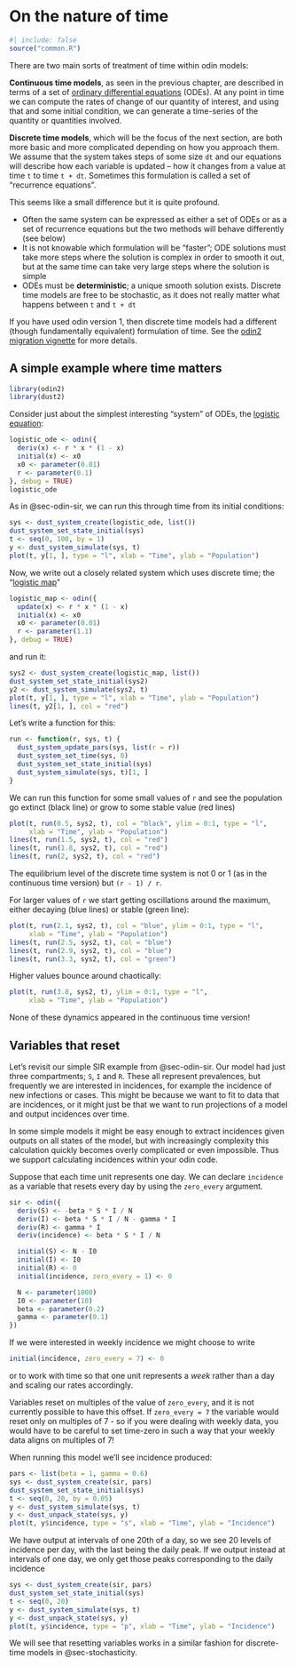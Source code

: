# On the nature of time {#sec-time}

```r
#| include: false
source("common.R")
```

There are two main sorts of treatment of time within odin models:

**Continuous time models**, as seen in the previous chapter, are described in terms of a set of [ordinary differential equations](https://en.wikipedia.org/wiki/Ordinary_differential_equation) (ODEs).  At any point in time we can compute the rates of change of our quantity of interest, and using that and some initial condition, we can generate a time-series of the quantity or quantities involved.

**Discrete time models**, which will be the focus of the next section, are both more basic and more complicated depending on how you approach them.  We assume that the system takes steps of some size `dt` and our equations will describe how each variable is updated -- how it changes from a value at time `t` to time `t + dt`.  Sometimes this formulation is called a set of "recurrence equations".

This seems like a small difference but it is quite profound.

* Often the same system can be expressed as either a set of ODEs or as a set of recurrence equations but the two methods will behave differently (see below)
* It is not knowable which formulation will be "faster"; ODE solutions must take more steps where the solution is complex in order to smooth it out, but at the same time can take very large steps where the solution is simple
* ODEs must be **deterministic**; a unique smooth solution exists.  Discrete time models are free to be stochastic, as it does not really matter what happens between `t` and `t + dt`

::: {.callout-note}
If you have used odin version 1, then discrete time models had a different (though fundamentally equivalent) formulation of time.  See the [odin2 migration vignette](https://mrc-ide.github.io/odin2/articles/migrating.html) for more details.
:::

## A simple example where time matters {#sec-time-logistic}

```r
library(odin2)
library(dust2)
```

Consider just about the simplest interesting "system" of ODEs, the [logistic equation](https://en.wikipedia.org/wiki/Logistic_function#Logistic_differential_equation):

```r
logistic_ode <- odin({
  deriv(x) <- r * x * (1 - x)
  initial(x) <- x0
  x0 <- parameter(0.01)
  r <- parameter(0.1)
}, debug = TRUE)
logistic_ode
```

As in @sec-odin-sir, we can run this through time from its initial conditions:

```r
sys <- dust_system_create(logistic_ode, list())
dust_system_set_state_initial(sys)
t <- seq(0, 100, by = 1)
y <- dust_system_simulate(sys, t)
plot(t, y[1, ], type = "l", xlab = "Time", ylab = "Population")
```

Now, we write out a closely related system which uses discrete time; the "[logistic map](https://en.wikipedia.org/wiki/Logistic_map)"

```r
logistic_map <- odin({
  update(x) <- r * x * (1 - x)
  initial(x) <- x0
  x0 <- parameter(0.01)
  r <- parameter(1.1)
}, debug = TRUE)
```

and run it:

```r
sys2 <- dust_system_create(logistic_map, list())
dust_system_set_state_initial(sys2)
y2 <- dust_system_simulate(sys2, t)
plot(t, y[1, ], type = "l", xlab = "Time", ylab = "Population")
lines(t, y2[1, ], col = "red")
```

Let's write a function for this:

```r
run <- function(r, sys, t) {
  dust_system_update_pars(sys, list(r = r))
  dust_system_set_time(sys, 0)
  dust_system_set_state_initial(sys)
  dust_system_simulate(sys, t)[1, ]
}
```

We can run this function for some small values of `r` and see the population go extinct (black line) or grow to some stable value (red lines)

```r
plot(t, run(0.5, sys2, t), col = "black", ylim = 0:1, type = "l",
     xlab = "Time", ylab = "Population")
lines(t, run(1.5, sys2, t), col = "red")
lines(t, run(1.8, sys2, t), col = "red")
lines(t, run(2, sys2, t), col = "red")
```

The equilibrium level of the discrete time system is not 0 or 1 (as in the continuous time version) but `(r - 1) / r`.

For larger values of `r` we start getting oscillations around the maximum, either decaying (blue lines) or stable (green line):

```r
plot(t, run(2.1, sys2, t), col = "blue", ylim = 0:1, type = "l",
     xlab = "Time", ylab = "Population")
lines(t, run(2.5, sys2, t), col = "blue")
lines(t, run(2.9, sys2, t), col = "blue")
lines(t, run(3.3, sys2, t), col = "green")
```

Higher values bounce around chaotically:

```r
plot(t, run(3.8, sys2, t), ylim = 0:1, type = "l",
     xlab = "Time", ylab = "Population")
```

None of these dynamics appeared in the continuous time version!

## Variables that reset {#sec-reset-variables}

Let's revisit our simple SIR example from @sec-odin-sir. Our model had just three compartments; `S`, `I` and `R`. These all represent prevalences, but frequently we are interested in incidences, for example the incidence of new infections or cases. This might be because we want to fit to data that are incidences, or it might just be that we want to run projections of a model and output incidences over time.

In some simple models it might be easy enough to extract incidences given outputs on all states of the model, but with increasingly complexity this calculation quickly becomes overly complicated or even impossible. Thus we support calculating incidences within your odin code.

Suppose that each time unit represents one day.  We can declare `incidence` as a variable that resets every day by using the `zero_every` argument.

```r
sir <- odin({
  deriv(S) <- -beta * S * I / N
  deriv(I) <- beta * S * I / N - gamma * I
  deriv(R) <- gamma * I
  deriv(incidence) <- beta * S * I / N

  initial(S) <- N - I0
  initial(I) <- I0
  initial(R) <- 0
  initial(incidence, zero_every = 1) <- 0

  N <- parameter(1000)
  I0 <- parameter(10)
  beta <- parameter(0.2)
  gamma <- parameter(0.1)
})
```

If we were interested in weekly incidence we might choose to write

```r
initial(incidence, zero_every = 7) <- 0
```

or to work with time so that one unit represents a *week* rather than a day and scaling our rates accordingly.

::: {.callout-note}
Variables reset on multiples of the value of `zero_every`, and it is not currently possible to have this offset. If `zero_every = 7` the variable would reset only on multiples of 7 - so if you were dealing with weekly data, you would have to be careful to set time-zero in such a way that your weekly data aligns on multiples of 7!
:::

When running this model we'll see incidence produced:

```r
pars <- list(beta = 1, gamma = 0.6)
sys <- dust_system_create(sir, pars)
dust_system_set_state_initial(sys)
t <- seq(0, 20, by = 0.05)
y <- dust_system_simulate(sys, t)
y <- dust_unpack_state(sys, y)
plot(t, y$incidence, type = "s", xlab = "Time", ylab = "Incidence")
```

We have output at intervals of one 20th of a day, so we see 20 levels of incidence per day, with the last being the daily peak.  If we output instead at intervals of one day, we only get those peaks corresponding to the daily incidence

```r
sys <- dust_system_create(sir, pars)
dust_system_set_state_initial(sys)
t <- seq(0, 20)
y <- dust_system_simulate(sys, t)
y <- dust_unpack_state(sys, y)
plot(t, y$incidence, type = "p", xlab = "Time", ylab = "Incidence")
```

We will see that resetting variables works in a similar fashion for discrete-time models in @sec-stochasticity.
